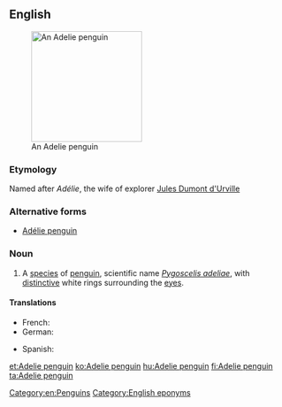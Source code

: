 ==English==
{{wikipedia}}
[[Image:Adelie Penguin.jpg|200px|thumb|right|An Adelie penguin]]
===Etymology===
Named after ''Adélie'', the wife of explorer [[w:Jules Dumont d'Urville|Jules Dumont d'Urville]]

===Alternative forms===
*[[Adélie penguin]]

===Noun===
{{en-noun|sg=[[Adelie]] [[penguin]]}}

# A [[species]] of [[penguin]], scientific name ''[[Pygoscelis adeliae]]'', with [[distinctive]] white rings surrounding the [[eye]]s.

====Translations====
{{trans-top|Pygoscelis adeliae}}
* French: {{t+|fr|manchot Adélie|m}}
* German: {{t+|de|Adeliepinguin|m}}
{{trans-mid}}
* Spanish: {{t|es|pingüino adelia|m}}
{{trans-bottom}}

[[Category:en:Penguins]]
[[Category:English eponyms]]

[[et:Adelie penguin]]
[[ko:Adelie penguin]]
[[hu:Adelie penguin]]
[[fi:Adelie penguin]]
[[ta:Adelie penguin]]